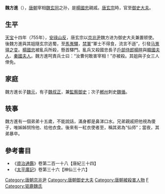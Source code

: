 '''魏方進'''（{{bd||?|756年||catIdx=W}}），[[唐朝|唐朝]]宰相[[魏玄同|魏玄同]]之孙，是[[楊國忠|楊國忠]]親戚。[[唐玄宗|唐玄宗]]時，官至[[御史大夫|御史大夫]]。

==生平==
[[天宝_(唐朝)|天宝]]十四年（755年），[[安史之亂|安祿山反]]，唐玄宗以[[京兆尹|京兆尹]]魏方进为御史大夫兼置顿使。後魏方進與其姐隨玄宗逃蜀，至[[馬嵬驛|馬嵬驛]]，[[禁軍|禁軍]]“軍士不得食，流言不遜”，引發[[马嵬驿之变|马嵬驿之变]]。[[楊國忠|楊國忠]]被亂兵所殺，懸首驛門。亂兵又殺國忠長子[[戶部侍郎|戶部侍郎]][[杨暄_(唐朝)|楊暄]]與[[杨氏_(韩国夫人)|韓國夫人]]、[[杨氏_(秦国夫人)|秦國夫人]]。魏方進呵責兵士曰：“汝曹何敢害宰相！”亦被殺。其姐與子女三人倖免。

==家庭==
魏方進长子[[魏元|魏元]]，有子[[魏叔正|魏叔正]]，兼[[監察御史|監察御史]]；次子[[郴州|郴州]]刺史[[魏循|魏循]]。

==轶事==
魏方進有一個弟弟十五歲，不能說話，滿身都是鼻涕口水。兄弟親戚把他視為傻子，唯姊姊悯怜他、给他衣食。後來有一紅衣使者至，稱其弟為“仙师”；當夜，其弟暴卒。

==參考書目==
* 《[[資治通鑑|資治通鑑]]》卷第二百一十八【唐紀三十四】
* 《[[太平廣記|太平廣記]]》卷第三十六【神仙三十六】

{{DEFAULTSORT:W}}
[[Category:唐朝京兆尹|Category:唐朝京兆尹]]
[[Category:唐朝御史大夫|Category:唐朝御史大夫]]
[[Category:唐朝被殺害人物|Category:唐朝被殺害人物]]
[[Category:魏姓|F]]
[[Category:钜鹿魏氏|Category:钜鹿魏氏]]